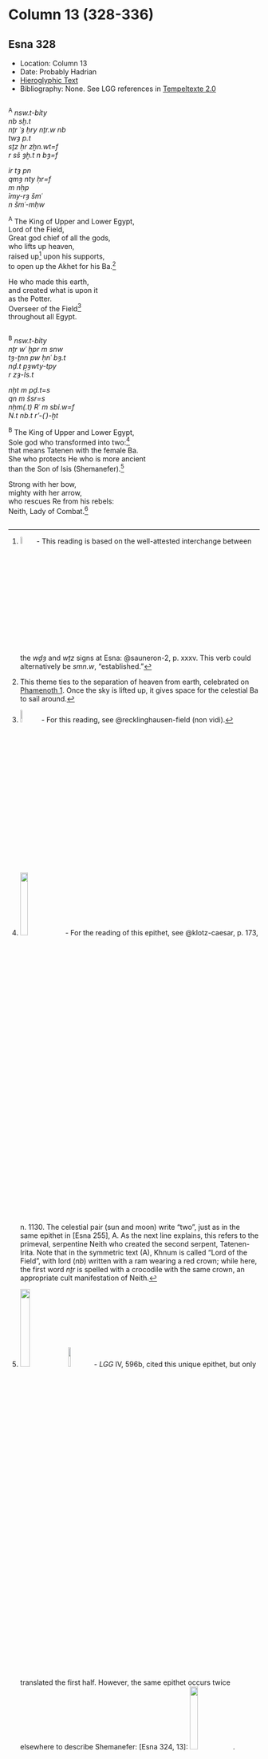 # Column 13 (328-336) {-}

## Esna 328 {-}  
  
<style>  
  
  .col2 {  
    columns: 2 320px;         /* number of columns and width in pixels*/  
    -webkit-columns: 2 320px; /* chrome, safari */  
    -moz-columns: 2 320px;    /* firefox */  
    -webkit-column-break-inside: avoid;  
    -page-break-inside: avoid;  
    -break-inside: avoid;  
  }  
  
</style>  

- Location: Column 13
- Date: Probably Hadrian 
- [Hieroglyphic Text](https://www.ifao.egnet.net/uploads/publications/enligne/Temples-Esna003.pdf#page=305){target="_blank"}  
- Bibliography: None. See LGG references in [Tempeltexte 2.0](http://www.tempeltexte.uni-tuebingen.de/portal/#/text-detail/1222){target="_blank"} 

<div class="col2">  

^A^ *nsw.t-bỉty  *   
*nb sḫ.t  *  
*nṯr ʿȝ ḥry nṯr.w nb  *  
*twȝ p.t  *  
*sṯz ḥr zḫn.wt=f  *  
*r sš ȝḫ.t n bȝ=f  *  
     
*ỉr tȝ pn   *  
*qmȝ nty ḥr=f  *  
*m nḥp  *  
*ỉmy-rȝ šmʿ *  
*n šmʿ-mḥw   *
  
^A^ The King of Upper and Lower Egypt,  
Lord of the Field,  
Great god chief of all the gods,  
who lifts up heaven,  
raised up[^fn-328-1] upon his supports,  
to open up the Akhet for his Ba.[^fn-328-2]  
  
He who made this earth,  
and created what is upon it  
as the Potter.  
Overseer of the Field[^fn-328-3]    
throughout all Egypt.

</div>

[^fn-328-1]: ![](./images/328_A3.png){width=6%} - This reading is based on the well-attested interchange between the *wḏȝ* and *wṯz* signs at Esna: @sauneron-2, p. xxxv. This verb could alternatively be *smn.w*, "established."  
[^fn-328-2]: This theme ties to the separation of heaven from earth, celebrated on [Phamenoth 1](https://bookdown.org/shemanefer/Esna2/calendar-ii-77.html#phamenoth-1). Once the sky is lifted up, it gives space for the celestial Ba to sail around.
[^fn-328-3]: ![](./images/328_A2.png){width=8%} - For this reading, see @recklinghausen-field (non vidi).  

<div class="col2">  
^B^ *nsw.t-bỉty  *   
*nṯr wʿ ḫpr m snw  *  
*tȝ-ṯnn pw ḥnʿ bȝ.t  *  
*nḏ.t pȝwty-tpy*  
*r zȝ-Ỉs.t  *  
   
*nḫt m pḏ.t=s  *  
*qn m šsr=s  *  
*nḥm(.t) Rʿ m sbỉ.w=f  *    
*N.t nb.t r'-(ʿ)-ḫt  *  
  
^B^ The King of Upper and Lower Egypt,  
Sole god who transformed into two:[^fn-328-4]  
that means Tatenen with the female Ba.  
She who protects He who is more ancient   
than the Son of Isis (Shemanefer).[^fn-328-5]  
  
Strong with her bow,  
mighty with her arrow,  
who rescues Re from his rebels:  
Neith, Lady of Combat.[^fn-328-6]  

</div>

[^fn-328-4]: ![](./images/328_B1.png){width=18%} - For the reading of this epithet, see @klotz-caesar, p. 173, n. 1130. The celestial pair (sun and moon) write "two", just as in the same epithet in [Esna 255], A. As the next line explains, this refers to the primeval, serpentine Neith who created the second serpent, Tatenen-Irita. Note that in the symmetric text (A), Khnum is called "Lord of the Field", with lord (*nb*) written with a ram wearing a red crown; while here, the first word *nṯr* is spelled with a crocodile with the same crown, an appropriate cult manifestation of Neith.
[^fn-328-5]: ![](./images/328_B3.png){width=20%}![](./images/328_B4.png){width=10%} - *LGG* IV, 596b, cited this unique epithet, but only translated the first half. However, the same epithet occurs twice elsewhere to describe Shemanefer: [Esna 324, 13]:  ![](./images/324_13A.png){width=18%}. Although partially damaged there, in the same scene the king is described as the successor of the same god: [Esna 324, 5]: ![](./images/324_5A.png){width=22%}. Apparently Shemanefer, son of Neith, was considered even "more ancient" than Horus. Compare a similar royal epithet in [Esna 334], 6.
[^fn-328-6]: ![](./images/328_B5.png){width=11%} - Following the suggestion of *LGG* IV, 86b-c to change the harpoon sign to a stick, and read *r'-(ʿ)-ḫt*, "combat." Similar spellings (with a stick) can be found in [Esna 337], B; [Esna 350], 16. However, since Neith was the goddess of archery, one might alternatively suggest reading *r'-pḏ.t*, "archery (*Wb.* II, 397, 9)